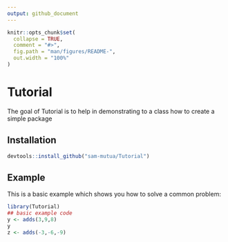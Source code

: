 ```yaml
---
output: github_document
---
```


<!-- README.md is generated from README.Rmd. Please edit that file -->

```r
knitr::opts_chunk$set(
  collapse = TRUE,
  comment = "#>",
  fig.path = "man/figures/README-",
  out.width = "100%"
)
```

# Tutorial

<!-- badges: start -->
<!-- badges: end -->

The goal of Tutorial is to help in demonstrating to a class how to create a simple package

## Installation


``` r
devtools::install_github("sam-mutua/Tutorial")
```

## Example

This is a basic example which shows you how to solve a common problem:

```r
library(Tutorial)
## basic example code
y <- adds(3,9,8)
y
z <- adds(-3,-6,-9)
```


